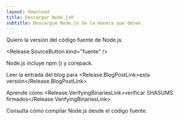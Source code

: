 ```yaml
---
layout: download
title: Descargar Node.js®️
subtitle: Descargue Node.js de la manera que desee.
---
```


<section>
  Quiero la versión <Release.VersionDropdown /> del código fuente de Node.js.

  <Release.SourceButton kind="fuente" />
</section>

<section>
  Node.js incluye <LinkWithArrow href="https://npmjs.com">npm</LinkWithArrow> (<Release.NpmVersion />) y corepack.

  Leer la entrada del blog para <Release.BlogPostLink>esta versión</Release.BlogPostLink>

  Aprende cómo <Release.VerifyingBinariesLink>verificar SHASUMS firmados</Release.VerifyingBinariesLink>

  Consulta cómo <LinkWithArrow href="https://github.com/nodejs/node/blob/main/BUILDING.md#building-nodejs-on-supported-platforms">compilar Node.js</LinkWithArrow> desde el código fuente.
</section>
